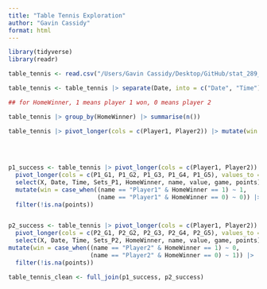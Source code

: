 ```yaml
---
title: "Table Tennis Exploration"
author: "Gavin Cassidy"
format: html
---
```


```r
library(tidyverse)
library(readr)
```

```r
table_tennis <- read.csv("/Users/Gavin Cassidy/Desktop/GitHub/stat_289_score2/gacass21/Table Tennis/Exploration/table_tennis.csv")
```

```r
table_tennis <- table_tennis |> separate(Date, into = c("Date", "Time"), sep = " ")

## for HomeWinner, 1 means player 1 won, 0 means player 2
```

```r
table_tennis |> group_by(HomeWinner) |> summarise(n())

table_tennis |> pivot_longer(cols = c(Player1, Player2)) |> mutate(win = case_when((name == "Player1" & HomeWinner == 1) ~ 1,
                                                                                   (name == "Player1" & HomeWinner == 0) ~ 0,
                                                                                   (name == "Player2" & HomeWinner == 1) ~ 0,
                                                                                   (name == "Player2" & HomeWinner == 0) ~ 1))

p1_success <- table_tennis |> pivot_longer(cols = c(Player1, Player2)) |> filter(name == "Player1") |>
  pivot_longer(cols = c(P1_G1, P1_G2, P1_G3, P1_G4, P1_G5), values_to = "points", names_to = "game") |>
  select(X, Date, Time, Sets_P1, HomeWinner, name, value, game, points) |> 
  mutate(win = case_when((name == "Player1" & HomeWinner == 1) ~ 1,
                         (name == "Player1" & HomeWinner == 0) ~ 0)) |>
  filter(!is.na(points))


p2_success <- table_tennis |> pivot_longer(cols = c(Player1, Player2)) |> filter(name == "Player2") |>
  pivot_longer(cols = c(P2_G1, P2_G2, P2_G3, P2_G4, P2_G5), values_to = "points", names_to = "game") |>
  select(X, Date, Time, Sets_P2, HomeWinner, name, value, game, points) |>
mutate(win = case_when((name == "Player2" & HomeWinner == 1) ~ 0,
                       (name == "Player2" & HomeWinner == 0) ~ 1)) |>
  filter(!is.na(points))

table_tennis_clean <- full_join(p1_success, p2_success)
  
```

